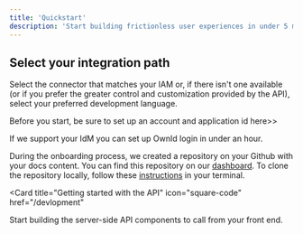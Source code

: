 ```yaml
---
title: 'Quickstart'
description: 'Start building frictionless user experiences in under 5 minutes'
---
```


## Select your integration path

Select the connector that matches your IAM or, if there isn't one available (or if you prefer the greater control and customization provided by the API), select your preferred development language. 

<Note>Before you start, be sure to set up an account and application id here>> </Note>
<CardGroup>

<Card title="Getting started with a Connector" icon="leaf" href="/settings/global">
  If we support your IdM you can set up OwnId login in under an hour.


  <Accordion icon="plug" title="Select a connector
  ">
    During the onboarding process, we created a repository on your Github with
    your docs content. You can find this repository on our
    [dashboard](https://dashboard.mintlify.com). To clone the repository
    locally, follow these
    [instructions](https://docs.github.com/en/repositories/creating-and-managing-repositories/cloning-a-repository)
    in your terminal.
  </Accordion>

</Card>

<Card
  title="Getting started with the API"
  icon="square-code"
  href="/devlopment"
>
Start building the server-side API components to call from your front end.

 <Accordion icon="language" title="'Login' Workflow
  ">
   
  </Accordion>
</Card>
</CardGroup>


